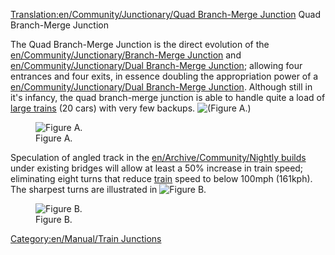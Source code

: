 [[Translation:en/Community/Junctionary/Quad Branch-Merge Junction]]
Quad Branch-Merge Junction


The Quad Branch-Merge Junction is the direct evolution of the [[en/Community/Junctionary/Branch-Merge Junction]] and [[en/Community/Junctionary/Dual Branch-Merge Junction]]; allowing four entrances and four exits, in essence doubling the appropriation power of a [[en/Community/Junctionary/Dual Branch-Merge Junction]].  Although still in it's infancy, the quad branch-merge junction is able to handle quite a load of [[en/Archive/Manual/Settings/Mammoth trains|large trains]] (20 cars) with very few backups. [[File:en/Community/Junctionary/NewQBMJ.png|(Figure A.)]]

[[File:en/Community/Junctionary/NewQBMJ.png|thumb|Figure A.]]


Speculation of angled track in the [[en/Archive/Community/Nightly build]]s under existing bridges will allow at least a 50% increase in train speed; eliminating eight turns that reduce [[en/Manual/Trains|train]] speed to below 100mph (161kph).  The sharpest turns are illustrated in [[File:en/Community/Junctionary/Sharpcorners.png|Figure B.]]

[[File:en/Community/Junctionary/Sharpcorners.png|thumb|Figure B.]]









[[Category:en/Manual/Train Junctions]]